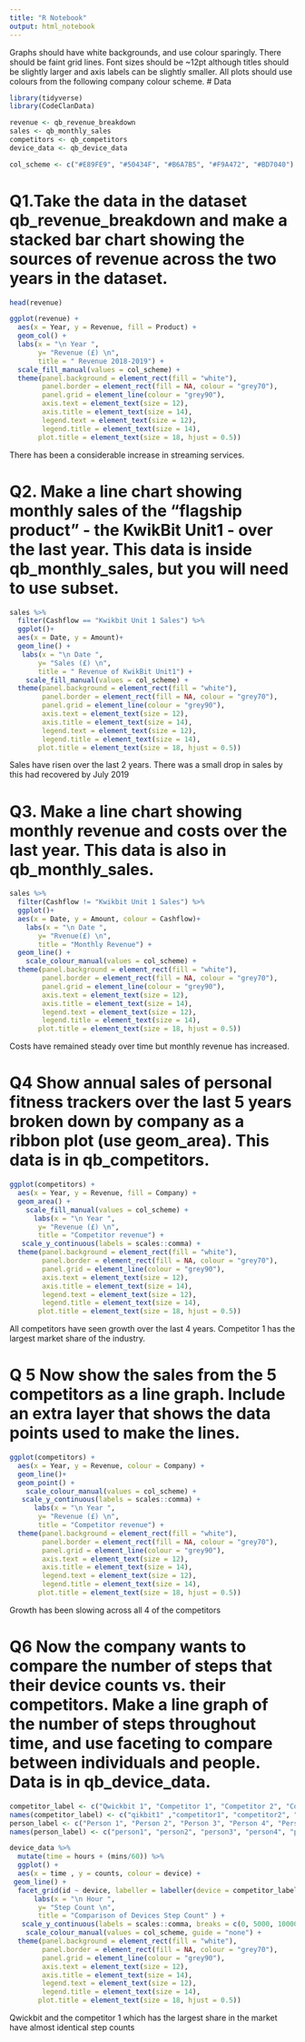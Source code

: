 ```yaml
---
title: "R Notebook"
output: html_notebook
---
```

Graphs should have white backgrounds, and use colour sparingly.
There should be faint grid lines.
Font sizes should be ~12pt although titles should be slightly larger and axis labels can be slightly smaller.
All plots should use colours from the following company colour scheme.
# Data
```r
library(tidyverse)
library(CodeClanData)

revenue <- qb_revenue_breakdown 
sales <- qb_monthly_sales
competitors <- qb_competitors 
device_data <- qb_device_data 

col_scheme <- c("#E89FE9", "#50434F", "#B6A7B5", "#F9A472", "#BD7040")
```


# Q1.Take the data in the dataset qb_revenue_breakdown and make a stacked bar chart showing the sources of revenue across the two years in the dataset.
```r
head(revenue)

ggplot(revenue) +
  aes(x = Year, y = Revenue, fill = Product) +
  geom_col() + 
  labs(x = "\n Year ", 
       y= "Revenue (£) \n", 
       title = " Revenue 2018-2019") +
  scale_fill_manual(values = col_scheme) +
  theme(panel.background = element_rect(fill = "white"), 
        panel.border = element_rect(fill = NA, colour = "grey70"), 
        panel.grid = element_line(colour = "grey90"), 
        axis.text = element_text(size = 12),
        axis.title = element_text(size = 14),
        legend.text = element_text(size = 12),
        legend.title = element_text(size = 14),
       plot.title = element_text(size = 18, hjust = 0.5))

```
There has been a considerable increase in streaming services. 


# Q2. Make a line chart showing monthly sales of the “flagship product” - the KwikBit Unit1 - over the last year. This data is inside qb_monthly_sales, but you will need to use subset.

```r
sales %>% 
  filter(Cashflow == "Kwikbit Unit 1 Sales") %>% 
  ggplot()+
  aes(x = Date, y = Amount)+
  geom_line() +
   labs(x = "\n Date ", 
       y= "Sales (£) \n", 
       title = " Revenue of KwikBit Unit1") +
    scale_fill_manual(values = col_scheme) +
  theme(panel.background = element_rect(fill = "white"), 
        panel.border = element_rect(fill = NA, colour = "grey70"), 
        panel.grid = element_line(colour = "grey90"), 
        axis.text = element_text(size = 12),
        axis.title = element_text(size = 14),
        legend.text = element_text(size = 12),
        legend.title = element_text(size = 14),
       plot.title = element_text(size = 18, hjust = 0.5))
```
Sales have risen over the last 2 years. There was a small drop in sales by this had recovered by July 2019


# Q3. Make a line chart showing monthly revenue and costs over the last year. This data is also in qb_monthly_sales.
```r
sales %>% 
  filter(Cashflow != "Kwikbit Unit 1 Sales") %>% 
  ggplot()+
  aes(x = Date, y = Amount, colour = Cashflow)+
    labs(x = "\n Date ", 
       y= "Rvenue(£) \n", 
       title = "Monthly Revenue") +
  geom_line() + 
    scale_colour_manual(values = col_scheme) +
  theme(panel.background = element_rect(fill = "white"), 
        panel.border = element_rect(fill = NA, colour = "grey70"), 
        panel.grid = element_line(colour = "grey90"), 
        axis.text = element_text(size = 12),
        axis.title = element_text(size = 14),
        legend.text = element_text(size = 12),
        legend.title = element_text(size = 14),
       plot.title = element_text(size = 18, hjust = 0.5))
```
Costs have remained steady over time but monthly revenue has increased.

# Q4 Show annual sales of personal fitness trackers over the last 5 years broken down by company as a ribbon plot (use geom_area). This data is in qb_competitors.

```r
ggplot(competitors) +
  aes(x = Year, y = Revenue, fill = Company) +
  geom_area() + 
    scale_fill_manual(values = col_scheme) +
      labs(x = "\n Year ", 
       y= "Revenue (£) \n", 
       title = "Competitor revenue") +
   scale_y_continuous(labels = scales::comma) +
  theme(panel.background = element_rect(fill = "white"), 
        panel.border = element_rect(fill = NA, colour = "grey70"), 
        panel.grid = element_line(colour = "grey90"), 
        axis.text = element_text(size = 12),
        axis.title = element_text(size = 14),
        legend.text = element_text(size = 12),
        legend.title = element_text(size = 14),
       plot.title = element_text(size = 18, hjust = 0.5))

```
All competitors have seen growth over the last 4 years. Competitor 1 has the largest market share of the industry. 

# Q 5 Now show the sales from the 5 competitors as a line graph. Include an extra layer that shows the data points used to make the lines.

```r
ggplot(competitors) +
  aes(x = Year, y = Revenue, colour = Company) +
  geom_line()+ 
  geom_point() + 
    scale_colour_manual(values = col_scheme) +
   scale_y_continuous(labels = scales::comma) +
      labs(x = "\n Year ", 
       y= "Revenue (£) \n", 
       title = "Competitor revenue") +
  theme(panel.background = element_rect(fill = "white"), 
        panel.border = element_rect(fill = NA, colour = "grey70"), 
        panel.grid = element_line(colour = "grey90"), 
        axis.text = element_text(size = 12),
        axis.title = element_text(size = 14),
        legend.text = element_text(size = 12),
        legend.title = element_text(size = 14),
       plot.title = element_text(size = 18, hjust = 0.5))
```
Growth has been slowing across all 4 of the competitors 

# Q6 Now the company wants to compare the number of steps that their device counts vs. their competitors. Make a line graph of the number of steps throughout time, and use faceting to compare between individuals and people. Data is in qb_device_data.

```r

competitor_label <- c("Qwickbit 1", "Competitor 1", "Competitor 2", "Competitor 3")
names(competitor_label) <- c("qikbit1" ,"competitor1", "competitor2", "competitor3")
person_label <- c("Person 1", "Person 2", "Person 3", "Person 4", "Person 5")
names(person_label) <- c("person1", "person2", "person3", "person4", "person5")

device_data %>% 
  mutate(time = hours + (mins/60)) %>% 
  ggplot() +
  aes(x = time , y = counts, colour = device) +
 geom_line() + 
  facet_grid(id ~ device, labeller = labeller(device = competitor_label, id = person_label )) + 
      labs(x = "\n Hour ", 
       y= "Step Count \n", 
       title = "Comparison of Devices Step Count" ) +
   scale_y_continuous(labels = scales::comma, breaks = c(0, 5000, 10000)) +
    scale_colour_manual(values = col_scheme, guide = "none") +
  theme(panel.background = element_rect(fill = "white"), 
        panel.border = element_rect(fill = NA, colour = "grey70"), 
        panel.grid = element_line(colour = "grey90"), 
        axis.text = element_text(size = 12),
        axis.title = element_text(size = 14),
        legend.text = element_text(size = 12),
        legend.title = element_text(size = 14),
       plot.title = element_text(size = 18, hjust = 0.5))
```
Qwickbit and the competitor 1 which has the largest share in the market have almost identical step counts


